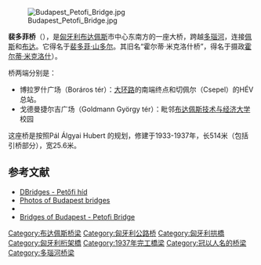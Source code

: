 [[Image:Budapest_Petofi_Bridge.jpg|thumb]]

'''裴多菲桥'''（{{lang-hu|Petőfi híd}}），是[[匈牙利|匈牙利]][[布达佩斯|布达佩斯]]市中心东南方的一座大桥，跨越[[多瑙河|多瑙河]]，连接[[佩斯|佩斯]]和[[布达|布达]]。它得名于[[裴多菲·山多尔|裴多菲·山多尔]]。其旧名“霍尔蒂·米克洛什桥”，得名于摄政[[霍尔蒂·米克洛什|霍尔蒂·米克洛什]]）。

桥两端分别是：
* 博拉罗什广场（Boráros tér）：[[大环路|大环路]]的南端终点和切佩尔（Csepel）的HÉV总站。
* 戈德曼捷尔吉广场（Goldmann György tér）：毗邻[[布达佩斯技术与经济大学|布达佩斯技术与经济大学]]校园

这座桥是按照Pál Álgyai Hubert 的规划，修建于1933-1937年，长514米（包括引桥部分），宽25.6米。

==参考文献==
* [https://web.archive.org/web/20070206142436/http://dbridges.fw.hu/hidak/petofihid.html DBridges - Petőfi híd]
* [https://web.archive.org/web/20071211022047/http://www.panoramio.com/user/510240/tags/h%C3%ADd%26comments_page%3D1%26photos_page%3D5 Photos of Budapest bridges]
* {{Structurae|id=s0009866|title=Petöfi hid}}
* [http://www.bridgesofbudapest.com/bridge/petofi_bridge Bridges of Budapest - Petofi Bridge]{{Wayback|url=http://www.bridgesofbudapest.com/bridge/petofi_bridge |date=20100819131920 }}

{{Commonscat|Petőfi híd}}

{{布达佩斯桥梁}}

{{coord|47|28|44|N|19|03|48|E|region:HU-BU_type:landmark|display=title}}

{{DEFAULTSORT:Petofi Bridge}}
[[Category:布达佩斯桥梁|Category:布达佩斯桥梁]]
[[Category:匈牙利公路桥|Category:匈牙利公路桥]]
[[Category:匈牙利拱橋|Category:匈牙利拱橋]]
[[Category:匈牙利桁架橋|Category:匈牙利桁架橋]]
[[Category:1937年完工橋梁|Category:1937年完工橋梁]]
[[Category:冠以人名的桥梁|Category:冠以人名的桥梁]]
[[Category:多瑙河桥梁|Category:多瑙河桥梁]]